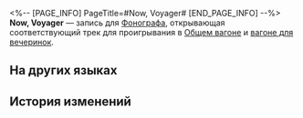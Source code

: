 <%-- [PAGE_INFO]
PageTitle=#Now, Voyager#
[END_PAGE_INFO] --%>
{{Предмет Инфобокс
|id          = 210353
|Изображение = Предмет Now, Voyager.png
|Тип         = Запись
|Инвентарь   = Ценные предметы
|Редкость    = 3
|Эффект      = 
|Описание    = Запись, которую можно воспроизвести на фонографе экспресса. Это может быть случайное приобретение или подарок от кого-то другого. Когда играет музыка, всплывают самые разные воспоминания: улыбки, встречи, прикосновения и волнение битвы. Может быть, поэтому, даже несмотря на стремительный прогресс общества, люди всё ещё собирают записи.<br />Текущая запись содержит трек Now, Voyager.
}}
{{Описание|''Ни к чему гнаться за луной. Ведь у нас в руках звёзды.''}}
'''Now, Voyager''' — запись для [[Фонограф]]а, открывающая соответствующий трек для проигрывания в [[Общий вагон|Общем вагоне]] и [[Вагон для вечеринок|вагоне для вечеринок]].

==На других языках==
{{На других языках
|en   = "Now, Voyager"
|zhs  = 《扬帆》
|zht  = 《揚帆》
|ja   = 『帆を広げて』
|ko   = ≪가라, 항해자여≫
|es   = {{MC|ж=La extraña pasajera|м=El extraño pasajero}}
|fr   = «&nbsp;Now, Voyager&nbsp;»
|ru   = Now, Voyager
|th   = "Now, Voyager"
|vi   = "Giương Buồm"
|de   = „Segel hoch“
|id   = "Now, Voyager"
|pt   = "Now, Voyager"
}}

==История изменений==
{{История изменений|3.5}}